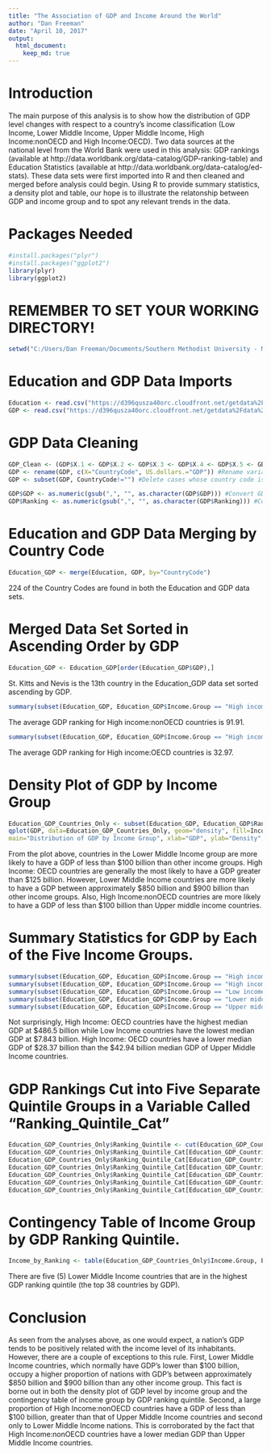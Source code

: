 ---
title: "The Association of GDP and Income Around the World"
author: "Dan Freeman"
date: "April 10, 2017"
output:
  html_document:
    keep_md: true
---

# Introduction

The main purpose of this analysis is to show how the distribution of GDP level changes with respect to a country's income classification (Low Income, Lower Middle Income, 
Upper Middle Income, High Income:nonOECD and High Income:OECD).  Two data sources at the national level from the World Bank were used in this analysis: GDP rankings
(available at http://data.worldbank.org/data-catalog/GDP-ranking-table) and Education Statistics (available at http://data.worldbank.org/data-catalog/ed-stats).  These data 
sets were first imported into R and then cleaned and merged before analysis could begin.  Using R to provide summary statistics, a density plot and table, our hope is to 
illustrate the relatonship between GDP and income group and to spot any relevant trends in the data.
 
# Packages Needed
```{r}
#install.packages("plyr")
#install.packages("ggplot2")
library(plyr)
library(ggplot2)
```

# REMEMBER TO SET YOUR WORKING DIRECTORY!
```{r}
setwd("C:/Users/Dan Freeman/Documents/Southern Methodist University - MS in Data Science/Spring 2017 Courses/MSDS 6306 Doing Data Science/Case Study 1")
```

# Education and GDP Data Imports

```{r}
Education <- read.csv("https://d396qusza40orc.cloudfront.net/getdata%2Fdata%2FEDSTATS_Country.csv", header=TRUE, sep=",")
GDP <- read.csv("https://d396qusza40orc.cloudfront.net/getdata%2Fdata%2FGDP.csv", skip=3, header=TRUE, sep=",")
```

# GDP Data Cleaning
```{r}
GDP_Clean <- (GDP$X.1 <- GDP$X.2 <- GDP$X.3 <- GDP$X.4 <- GDP$X.5 <- GDP$X.6 <-NULL) #Delete extraneous variables.
GDP <- rename(GDP, c(X="CountryCode", US.dollars.="GDP")) #Rename variables to more meaningful names.
GDP <- subset(GDP, CountryCode!="") #Delete cases whose country code is missing.

GDP$GDP <- as.numeric(gsub(",", "", as.character(GDP$GDP))) #Convert GDP to numeric variable.
GDP$Ranking <- as.numeric(gsub(",", "", as.character(GDP$Ranking))) #Convert Ranking to numeric variable.
```

# Education and GDP Data Merging by Country Code
```{r}
Education_GDP <- merge(Education, GDP, by="CountryCode")
```
224 of the Country Codes are found in both the Education and GDP data sets.

# Merged Data Set Sorted in Ascending Order by GDP
```{r}
Education_GDP <- Education_GDP[order(Education_GDP$GDP),]
```
St. Kitts and Nevis is the 13th country in the Education_GDP data set sorted ascending by GDP.

 
```{r}
summary(subset(Education_GDP, Education_GDP$Income.Group == "High income: nonOECD")$Ranking)
```

The average GDP ranking for High income:nonOECD countries is 91.91.

```{r}
summary(subset(Education_GDP, Education_GDP$Income.Group == "High income: OECD")$Ranking)
```

The average GDP ranking for High income:OECD countries is 32.97. 

# Density Plot of GDP by Income Group
```{r}
Education_GDP_Countries_Only <- subset(Education_GDP, Education_GDP$Ranking != "NA") #Creating data frame that only includes specific countries on each row, not aggregate groups
qplot(GDP, data=Education_GDP_Countries_Only, geom="density", fill=Income.Group, alpha=I(.5), 
main="Distribution of GDP by Income Group", xlab="GDP", ylab="Density", xlim = c(0,1000000), ylim = c(0,0.00001))
```

From the plot above, countries in the Lower Middle Income group are more likely to have a GDP of less than $100 billion than other income groups.  High Income: OECD countries are generally the most likely to have a GDP greater than $125 billion.  However, Lower Middle Income countries are more likely to have a GDP between approximately $850 billion and $900 billion than other income groups.  Also, High Income:nonOECD countries are more likely to have a GDP of less than $100 billion than Upper middle income countries.

# Summary Statistics for GDP by Each of the Five Income Groups.
```{r}
summary(subset(Education_GDP, Education_GDP$Income.Group == "High income: nonOECD")$GDP)
summary(subset(Education_GDP, Education_GDP$Income.Group == "High income: OECD")$GDP)
summary(subset(Education_GDP, Education_GDP$Income.Group == "Low income")$GDP)
summary(subset(Education_GDP, Education_GDP$Income.Group == "Lower middle income")$GDP)
summary(subset(Education_GDP, Education_GDP$Income.Group == "Upper middle income")$GDP)
```
Not surprisingly, High Income: OECD countries have the highest median GDP at $486.5 billion while Low Income countries have the lowest median GDP at $7.843 billion.  High Income: OECD countries have a lower median GDP of $28.37 billion than the $42.94 billion median GDP of Upper Middle Income countries.  

# GDP Rankings Cut into Five Separate Quintile Groups in a Variable Called "Ranking_Quintile_Cat"
```{r}
Education_GDP_Countries_Only$Ranking_Quintile <- cut(Education_GDP_Countries_Only$Ranking, quantile(Education_GDP_Countries_Only$Ranking, c(0,0.2,0.4,0.6,0.8,1)))
Education_GDP_Countries_Only$Ranking_Quintile_Cat[Education_GDP_Countries_Only$Economy == "United States"] <- 1
Education_GDP_Countries_Only$Ranking_Quintile_Cat[Education_GDP_Countries_Only$Ranking_Quintile == "(1,38.6]"] <- 1
Education_GDP_Countries_Only$Ranking_Quintile_Cat[Education_GDP_Countries_Only$Ranking_Quintile == "(38.6,76.2]"] <- 2
Education_GDP_Countries_Only$Ranking_Quintile_Cat[Education_GDP_Countries_Only$Ranking_Quintile == "(76.2,114]"] <- 3
Education_GDP_Countries_Only$Ranking_Quintile_Cat[Education_GDP_Countries_Only$Ranking_Quintile == "(114,152]"] <- 4
Education_GDP_Countries_Only$Ranking_Quintile_Cat[Education_GDP_Countries_Only$Ranking_Quintile == "(152,190]"] <- 5
```

# Contingency Table of Income Group by GDP Ranking Quintile.
```{r}
Income_by_Ranking <- table(Education_GDP_Countries_Only$Income.Group, Education_GDP_Countries_Only$Ranking_Quintile_Cat)
```

There are five (5) Lower Middle Income countries that are in the highest GDP ranking quintile (the top 38 countries by GDP).

# Conclusion

As seen from the analyses above, as one would expect, a nation's GDP tends to be positively related with the income level of its inhabitants.  However, there are a couple of exceptions to this rule.  First, Lower Middle Income countries, which normally have GDP's lower than $100 billion, occupy a higher proportion of nations with GDP's between approximately $850 billion and $900 billion than any other income group.  This fact is borne out in both the density plot of GDP level by income group and the contingency table
of income group by GDP ranking quintile.  Second, a large proportion of High Income:nonOECD countries have a GDP of less than $100 billion, greater than that of Upper Middle Income countries and second only to Lower Middle Income nations.  This is corroborated by the fact that High Income:nonOECD countries have a lower median GDP than Upper Middle Income countries.
